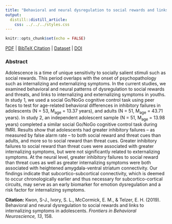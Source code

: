 ```yaml
---
title: "Behavioral and neural dysregulation to social rewards and links to internalizing symptoms in adolescents."
output:
  distill::distill_article:
    css: ../../../styles.css
---
```


```r
knitr::opts_chunk$set(echo = FALSE)
```

[<i class="fas fa-file-download"></i> PDF](18.Kwon-Ivory-McCormick-Telzer-2019-Frontiers.pdf) | [<i class="fas fa-quote-left"></i><i class="fas fa-quote-right"></i> BibTeX Citation](cite.bib) | [<i class="ai ai-open-data"></i> Dataset](https://neurovault.org/collections/5338/) | [<i class="fas fa-link"></i> DOI](https://doi.org/10.3389/fnbeh.2019.00158)

### Abstract
Adolescence is a time of unique sensitivity to socially salient stimuli such as social rewards. This period overlaps with the onset of psychopathology such as internalizing and externalizing symptoms. In the current studies, we examined behavioral and neural patterns of dysregulation to social rewards and threats, and links to internalizing and externalizing symptoms in youths. In study 1, we used a social Go/NoGo cognitive control task using peer faces to test for age-related behavioral differences in inhibitory failures in adolescents (N = 53, M<sub>age</sub> = 13.37 years), and adults (N = 51, M<sub>age</sub> = 43.71 years). In study 2, an independent adolescent sample (N = 51, M<sub>age</sub> = 13.98 years) completed a similar social Go/NoGo cognitive control task during fMRI. Results show that adolescents had greater inhibitory failures – as measured by false alarm rate – to both social reward and threat cues than adults, and more so to social reward than threat cues. Greater inhibitory failures to social reward than threat cues were associated with greater internalizing symptoms, but were not significantly related to externalizing symptoms. At the neural level, greater inhibitory failures to social reward than threat cues as well as greater internalizing symptoms were both associated with heightened amygdala-ventral striatum connectivity. Our findings indicate that subcortico-subcortical connectivity, which is deemed to occur chronologically earlier and thus necessary for subcortico-cortical circuits, may serve as an early biomarker for emotion dysregulation and a risk factor for internalizing symptoms.

**Citation:** Kwon, S-J., Ivory, S. L., McCormick, E. M., & Telzer, E. H. (2019). Behavioral and neural dysregulation to social rewards and links to internalizing symptoms in adolescents. *Frontiers in Behavioral Neuroscience, 13*, 158.